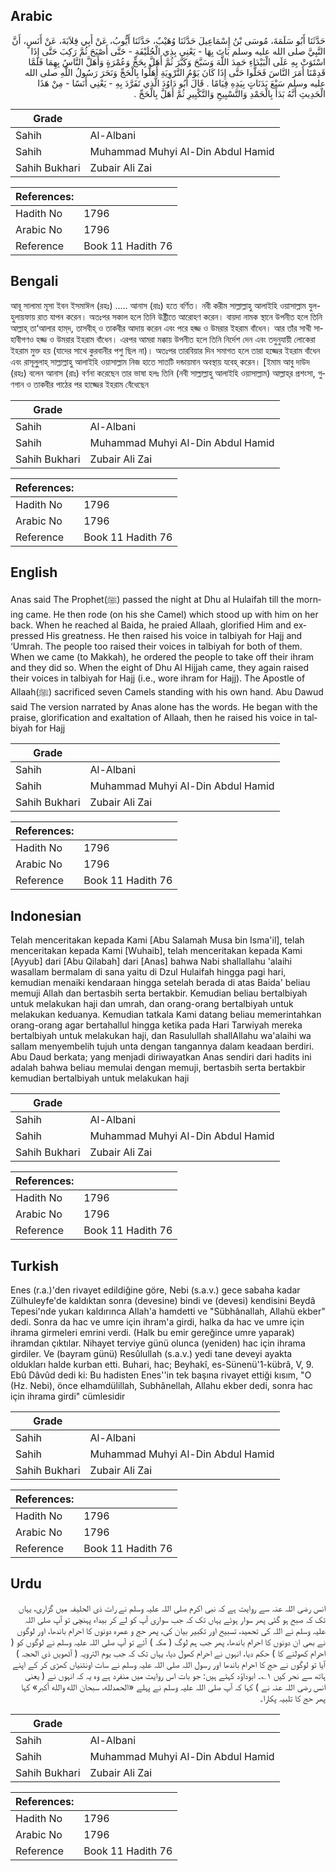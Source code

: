 ## Arabic


<div dir="rtl" lang="ar" style={{fontSize:'larger',backgroundColor:'#f8f9fa',padding:20}}>
حَدَّثَنَا أَبُو سَلَمَةَ، مُوسَى بْنُ إِسْمَاعِيلَ حَدَّثَنَا وُهَيْبٌ، حَدَّثَنَا أَيُّوبُ، عَنْ أَبِي قِلاَبَةَ، عَنْ أَنَسٍ، أَنَّ النَّبِيَّ صلى الله عليه وسلم بَاتَ بِهَا - يَعْنِي بِذِي الْحُلَيْفَةِ - حَتَّى أَصْبَحَ ثُمَّ رَكِبَ حَتَّى إِذَا اسْتَوَتْ بِهِ عَلَى الْبَيْدَاءِ حَمِدَ اللَّهَ وَسَبَّحَ وَكَبَّرَ ثُمَّ أَهَلَّ بِحَجٍّ وَعُمْرَةٍ وَأَهَلَّ النَّاسُ بِهِمَا فَلَمَّا قَدِمْنَا أَمَرَ النَّاسَ فَحَلُّوا حَتَّى إِذَا كَانَ يَوْمُ التَّرْوِيَةِ أَهَلُّوا بِالْحَجِّ وَنَحَرَ رَسُولُ اللَّهِ صلى الله عليه وسلم سَبْعَ بَدَنَاتٍ بِيَدِهِ قِيَامًا ‏.‏ قَالَ أَبُو دَاوُدَ الَّذِي تَفَرَّدَ بِهِ - يَعْنِي أَنَسًا - مِنْ هَذَا الْحَدِيثِ أَنَّهُ بَدَأَ بِالْحَمْدِ وَالتَّسْبِيحِ وَالتَّكْبِيرِ ثُمَّ أَهَلَّ بِالْحَجِّ ‏.‏
</div>
<div style={{backgroundColor:'#f8f9fa',padding:20, marginBottom: 10}}><table> <thead> <tr> <th>Grade</th> <th></th> </tr> </thead> <tbody> <tr><td>Sahih</td><td>Al-Albani</td></tr><tr><td>Sahih</td><td>Muhammad Muhyi Al-Din Abdul Hamid</td></tr><tr><td>Sahih Bukhari</td><td>Zubair Ali Zai</td></tr></tbody></table><table> <thead> <tr> <th>References:</th> <th></th> </tr> </thead> <tbody><tr><td>Hadith No</td><td>1796</td></tr><tr><td>Arabic No</td><td>1796</td></tr><tr><td>Reference</td><td>Book 11 Hadith 76</td></tr></tbody></table></div>

## Bengali


<div dir="ltr" lang="bn" style={{fontSize:'larger',backgroundColor:'#f8f9fa',padding:20}}>
আবূ সালামা মূসা ইবন ইসমাঈল (রহঃ) ..... আনাস (রাঃ) হতে বর্ণিত। নবী করীম সাল্লাল্লাহু আলাইহি ওয়াসাল্লাম যুল-হুলায়ফায় রাত যাপন করেন। অতঃপর সকাল হলে তিনি উষ্ট্রীতে আরোহণ করেন। বায়দা নামক স্থানে উপনীত হলে তিনি আল্লাহ্ তা‘আলার হাম্‌দ, তাসবীহ্ ও তাকবীর আদায় করেন এবং পরে হজ্জ ও উমরার ইহরাম বাঁধেন। আর তাঁর সাথী সাহাবীগণও হজ্জ ও উমরার ইহরাম বাঁধেন। এরপর আমরা মক্কায় উপনীত হলে তিনি নির্দেশ দেন এবং তদুনুযায়ী লোকেরা ইহরাম মুক্ত হয় (যাদের সাথে কুরবানীর পশু ছিল না)। অতঃপর তারবিয়ার দিন সমাগত হলে তারা হজ্জের ইহরাম বাঁধেন এবং রাসূলু্লাহ্ সাল্লাল্লাহু আলাইহি ওয়াসাল্লাম নিজ হাতে সাতটি দন্ডায়মান অবস্থায় যবেহ্ করেন। [ইমাম আবু দাউদ (রহঃ) বলেন আনাস (রাঃ) বর্ণনা করেছেন তার ভাষা হলঃ তিনি (নবী সাল্লাল্লাহু আলাইহি ওয়াসাল্লাম) আল্লাহ্‌র প্রশংসা, গুণগান ও তাকবীর পাঠের পর হাজ্জের ইহরাম বেঁধেছেন
</div>
<div style={{backgroundColor:'#f8f9fa',padding:20, marginBottom: 10}}><table> <thead> <tr> <th>Grade</th> <th></th> </tr> </thead> <tbody> <tr><td>Sahih</td><td>Al-Albani</td></tr><tr><td>Sahih</td><td>Muhammad Muhyi Al-Din Abdul Hamid</td></tr><tr><td>Sahih Bukhari</td><td>Zubair Ali Zai</td></tr></tbody></table><table> <thead> <tr> <th>References:</th> <th></th> </tr> </thead> <tbody><tr><td>Hadith No</td><td>1796</td></tr><tr><td>Arabic No</td><td>1796</td></tr><tr><td>Reference</td><td>Book 11 Hadith 76</td></tr></tbody></table></div>

## English


<div dir="ltr" lang="en" style={{fontSize:'larger',backgroundColor:'#f8f9fa',padding:20}}>
Anas said The Prophet(ﷺ) passed the night at Dhu al Hulaifah till the morning came. He then rode (on his she Camel) which stood up with him on her back. When he reached al Baida, he praied Allaah, glorified Him and expressed His greatness. He then raised his voice in talbiyah for Hajj and ‘Umrah. The people too raised their voices in talbiyah for both of them. When we came (to Makkah), he ordered the people to take off their ihram and they did so. When the eight of Dhu Al Hijjah came, they again raised their voices in talbiyah for Hajj (i.e., wore ihram for Hajj). The Apostle of Allaah(ﷺ) sacrificed seven Camels standing with his own hand. Abu Dawud said The version narrated by Anas alone has the words. He began with the praise, glorification and exaltation of Allaah, then he raised his voice in talbiyah for Hajj
</div>
<div style={{backgroundColor:'#f8f9fa',padding:20, marginBottom: 10}}><table> <thead> <tr> <th>Grade</th> <th></th> </tr> </thead> <tbody> <tr><td>Sahih</td><td>Al-Albani</td></tr><tr><td>Sahih</td><td>Muhammad Muhyi Al-Din Abdul Hamid</td></tr><tr><td>Sahih Bukhari</td><td>Zubair Ali Zai</td></tr></tbody></table><table> <thead> <tr> <th>References:</th> <th></th> </tr> </thead> <tbody><tr><td>Hadith No</td><td>1796</td></tr><tr><td>Arabic No</td><td>1796</td></tr><tr><td>Reference</td><td>Book 11 Hadith 76</td></tr></tbody></table></div>

## Indonesian


<div dir="ltr" lang="id" style={{fontSize:'larger',backgroundColor:'#f8f9fa',padding:20}}>
Telah menceritakan kepada Kami [Abu Salamah Musa bin Isma'il], telah menceritakan kepada Kami [Wuhaib], telah menceritakan kepada Kami [Ayyub] dari [Abu Qilabah] dari [Anas] bahwa Nabi shallallahu 'alaihi wasallam bermalam di sana yaitu di Dzul Hulaifah hingga pagi hari, kemudian menaiki kendaraan hingga setelah berada di atas Baida' beliau memuji Allah dan bertasbih serta bertakbir. Kemudian beliau bertalbiyah untuk melakukan haji dan umrah, dan orang-orang bertalbiyah untuk melakukan keduanya. Kemudian tatkala Kami datang beliau memerintahkan orang-orang agar bertahallul hingga ketika pada Hari Tarwiyah mereka bertalbiyah untuk melakukan haji, dan Rasulullah shallAllahu wa'alaihi wa sallam menyembelih tujuh unta dengan tangannya dalam keadaan berdiri. Abu Daud berkata; yang menjadi diriwayatkan Anas sendiri dari hadits ini adalah bahwa beliau memulai dengan memuji, bertasbih serta bertakbir kemudian bertalbiyah untuk melakukan haji
</div>
<div style={{backgroundColor:'#f8f9fa',padding:20, marginBottom: 10}}><table> <thead> <tr> <th>Grade</th> <th></th> </tr> </thead> <tbody> <tr><td>Sahih</td><td>Al-Albani</td></tr><tr><td>Sahih</td><td>Muhammad Muhyi Al-Din Abdul Hamid</td></tr><tr><td>Sahih Bukhari</td><td>Zubair Ali Zai</td></tr></tbody></table><table> <thead> <tr> <th>References:</th> <th></th> </tr> </thead> <tbody><tr><td>Hadith No</td><td>1796</td></tr><tr><td>Arabic No</td><td>1796</td></tr><tr><td>Reference</td><td>Book 11 Hadith 76</td></tr></tbody></table></div>

## Turkish


<div dir="ltr" lang="tr" style={{fontSize:'larger',backgroundColor:'#f8f9fa',padding:20}}>
Enes (r.a.)'den rivayet edildiğine göre, Nebi (s.a.v.) gece sabaha kadar Zülhuleyfe'de kaldıktan sonra (devesine) bindi ve (devesi) kendisini Beydâ Tepesi'nde yukarı kaldırınca Allah'a hamdetti ve "Sübhânallah, Allahü ekber" dedi. Sonra da hac ve umre için ihram'a girdi, halka da hac ve umre için ihrama girmeleri emrini verdi. (Halk bu emir gereğince umre yaparak) ihramdan çıktılar. Nihayet terviye günü olunca (yeniden) hac için ihrama girdiler. Ve (bayram günü) Resûlullah (s.a.v.) yedi tane deveyi ayakta oldukları halde kurban etti. Buhari, hac; Beyhakî, es-Sünenü'1-kübrâ, V, 9. Ebû Dâvûd dedi ki: Bu hadisten Enes''in tek başına rivayet etti­ği kısım, "O (Hz. Nebi), önce elhamdülillah, Subhânellah, Allahu ekber dedi, sonra hac için ihrama girdi" cümlesidir
</div>
<div style={{backgroundColor:'#f8f9fa',padding:20, marginBottom: 10}}><table> <thead> <tr> <th>Grade</th> <th></th> </tr> </thead> <tbody> <tr><td>Sahih</td><td>Al-Albani</td></tr><tr><td>Sahih</td><td>Muhammad Muhyi Al-Din Abdul Hamid</td></tr><tr><td>Sahih Bukhari</td><td>Zubair Ali Zai</td></tr></tbody></table><table> <thead> <tr> <th>References:</th> <th></th> </tr> </thead> <tbody><tr><td>Hadith No</td><td>1796</td></tr><tr><td>Arabic No</td><td>1796</td></tr><tr><td>Reference</td><td>Book 11 Hadith 76</td></tr></tbody></table></div>

## Urdu


<div dir="rtl" lang="ur" style={{fontSize:'larger',backgroundColor:'#f8f9fa',padding:20}}>
انس رضی اللہ عنہ سے روایت ہے کہ نبی اکرم صلی اللہ علیہ وسلم نے رات ذی الحلیفہ میں گزاری، یہاں تک کہ صبح ہو گئی پھر سوار ہوئے یہاں تک کہ جب سواری آپ کو لے کر بیداء پہنچی تو آپ صلی اللہ علیہ وسلم نے اللہ کی تحمید، تسبیح اور تکبیر بیان کی، پھر حج و عمرہ دونوں کا احرام باندھا، اور لوگوں نے بھی ان دونوں کا احرام باندھا، پھر جب ہم لوگ ( مکہ ) آئے تو آپ صلی اللہ علیہ وسلم نے لوگوں کو ( احرام کھولنے کا ) حکم دیا، انہوں نے احرام کھول دیا، یہاں تک کہ جب یوم الترویہ ( آٹھویں ذی الحجہ ) آیا تو لوگوں نے حج کا احرام باندھا اور رسول اللہ صلی اللہ علیہ وسلم نے سات اونٹنیاں کھڑی کر کے اپنے ہاتھ سے نحر کیں ۱؎۔ ابوداؤد کہتے ہیں: جو بات اس روایت میں منفرد ہے وہ یہ کہ انہوں نے ( یعنی انس رضی اللہ عنہ نے ) کہا کہ آپ صلی اللہ علیہ وسلم نے پہلے «الحمدلله، سبحان الله والله أكبر» کہا پھر حج کا تلبیہ پکارا۔
</div>
<div style={{backgroundColor:'#f8f9fa',padding:20, marginBottom: 10}}><table> <thead> <tr> <th>Grade</th> <th></th> </tr> </thead> <tbody> <tr><td>Sahih</td><td>Al-Albani</td></tr><tr><td>Sahih</td><td>Muhammad Muhyi Al-Din Abdul Hamid</td></tr><tr><td>Sahih Bukhari</td><td>Zubair Ali Zai</td></tr></tbody></table><table> <thead> <tr> <th>References:</th> <th></th> </tr> </thead> <tbody><tr><td>Hadith No</td><td>1796</td></tr><tr><td>Arabic No</td><td>1796</td></tr><tr><td>Reference</td><td>Book 11 Hadith 76</td></tr></tbody></table></div>